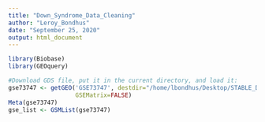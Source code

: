 ```yaml
---
title: "Down_Syndrome_Data_Cleaning"
author: "Leroy_Bondhus"
date: "September 25, 2020"
output: html_document
---
```


```r

library(Biobase)
library(GEOquery)

#Download GDS file, put it in the current directory, and load it:
gse73747 <- getGEO('GSE73747', destdir="/home/lbondhus/Desktop/STABLE_DATA/GSE73747",
                   GSEMatrix=FALSE)
Meta(gse73747)
gse_list <- GSMList(gse73747)
```